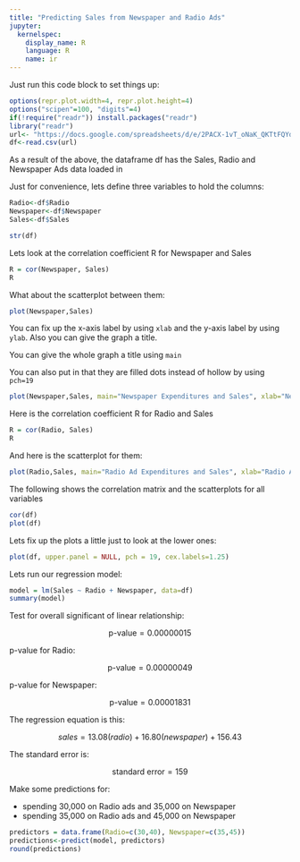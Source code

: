 ```yaml
---
title: "Predicting Sales from Newspaper and Radio Ads"
jupyter:
  kernelspec:
    display_name: R
    language: R
    name: ir
---
```


Just run this code block to set things up:

```r
options(repr.plot.width=4, repr.plot.height=4)
options("scipen"=100, "digits"=4)
if(!require("readr")) install.packages("readr")
library("readr")
url<- "https://docs.google.com/spreadsheets/d/e/2PACX-1vT_oNaK_QKTtFQYdh7Pl17_prektSRuDVwRD71Vo8daBd0biyeG-Oiic4dMN_EL--voDWHAc5MmXNYH/pub?gid=0&single=true&output=csv"
df<-read.csv(url)
```

As a result of the above, the dataframe df has the Sales, Radio and Newspaper Ads data loaded in


Just for convenience, lets define three variables to hold the columns:
```r

Radio<-df$Radio
Newspaper<-df$Newspaper
Sales<-df$Sales

str(df)
```

Lets look at the correlation coefficient R for Newspaper and Sales

```r
R = cor(Newspaper, Sales)
R
```

What about the scatterplot between them:

```r
plot(Newspaper,Sales)
```

You can fix up the x-axis label by using `xlab` and the y-axis label by using `ylab`. Also you can give the graph a title.

You can give the whole graph a title using `main`

You can also put in that they are filled dots instead of hollow by using `pch=19`

```r
plot(Newspaper,Sales, main="Newspaper Expenditures and Sales", xlab="Newspaper Ad Spending ($000)", ylab="Sales in Dollars ($000)", pch=19)
```

Here is the correlation coefficient R for Radio and Sales

```r
R = cor(Radio, Sales)
R
```

And here is the scatterplot for them:

```r
plot(Radio,Sales, main="Radio Ad Expenditures and Sales", xlab="Radio Ad Spending ($000)", ylab="Sales in Dollars ($000)", pch=19)
```

The following shows the correlation matrix and the scatterplots for all variables

```r
cor(df)
plot(df)
```

Lets fix up the plots a little just to look at the lower ones:

```r
plot(df, upper.panel = NULL, pch = 19, cex.labels=1.25)
```

Lets run our regression model:

```r
model = lm(Sales ~ Radio + Newspaper, data=df)
summary(model)
```

Test for overall significant of linear relationship:

$$ \text{p-value} = 0.00000015 $$

p-value for Radio:

$$ \text{p-value} = 0.00000049 $$

p-value for Newspaper:

$$ \text{p-value} = 0.00001831 $$

The regression equation is this:

$$ sales = 13.08(radio) + 16.80(newspaper) + 156.43 $$   
    
The standard error is:

$$ \text{standard error} = 159 $$ 

Make some predictions for:

- spending 30,000 on Radio ads and 35,000 on Newspaper 
- spending 35,000 on Radio ads and 45,000 on Newspaper 


```r
predictors = data.frame(Radio=c(30,40), Newspaper=c(35,45))
predictions<-predict(model, predictors)
round(predictions)
```

